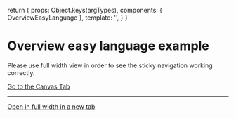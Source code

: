 
<Meta of={OverviewEasyLanguageStories} />

  return {
    props: Object.keys(argTypes),
    components: { OverviewEasyLanguage },
      template:
      '<OverviewEasyLanguage useStickyNavigation="useStickyNavigation" />',
  }
}

# Overview easy language example

Please use full width view in order to see the sticky navigation working correctly.

<a href="?path=/story/pages-easy-sign-language-overview-easy-language--example">
  Go to the Canvas Tab
</a>

***

<a href="?id=pages-easy-sign-language-overview-easy-language--example" target="_blank">
  Open in full width in a new tab
</a>

<Canvas>
  <Story of={OverviewEasyLanguageStories.Example} />
</Canvas>
